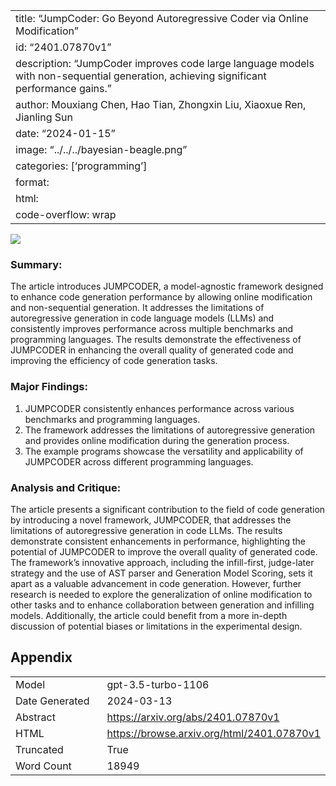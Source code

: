 
---
title: "JumpCoder: Go Beyond Autoregressive Coder via Online Modification"
id: "2401.07870v1"
description: "JumpCoder improves code large language models with non-sequential generation, achieving significant performance gains."
author: Mouxiang Chen, Hao Tian, Zhongxin Liu, Xiaoxue Ren, Jianling Sun
date: "2024-01-15"
image: "../../../bayesian-beagle.png"
categories: ['programming']
format:
  html:
    code-overflow: wrap
---

![](../../../bayesian-beagle.png)

### Summary:

The article introduces JUMPCODER, a model-agnostic framework designed to enhance code generation performance by allowing online modification and non-sequential generation. It addresses the limitations of autoregressive generation in code language models (LLMs) and consistently improves performance across multiple benchmarks and programming languages. The results demonstrate the effectiveness of JUMPCODER in enhancing the overall quality of generated code and improving the efficiency of code generation tasks.

### Major Findings:
1. JUMPCODER consistently enhances performance across various benchmarks and programming languages.
2. The framework addresses the limitations of autoregressive generation and provides online modification during the generation process.
3. The example programs showcase the versatility and applicability of JUMPCODER across different programming languages.

### Analysis and Critique:
The article presents a significant contribution to the field of code generation by introducing a novel framework, JUMPCODER, that addresses the limitations of autoregressive generation in code LLMs. The results demonstrate consistent enhancements in performance, highlighting the potential of JUMPCODER to improve the overall quality of generated code. The framework's innovative approach, including the infill-first, judge-later strategy and the use of AST parser and Generation Model Scoring, sets it apart as a valuable advancement in code generation. However, further research is needed to explore the generalization of online modification to other tasks and to enhance collaboration between generation and infilling models. Additionally, the article could benefit from a more in-depth discussion of potential biases or limitations in the experimental design.

## Appendix

|          |          |
|----------|----------|
| Model     | gpt-3.5-turbo-1106       |
| Date Generated     | 2024-03-13       |
| Abstract | [https://arxiv.org/abs/2401.07870v1](https://arxiv.org/abs/2401.07870v1)        |
| HTML     | [https://browse.arxiv.org/html/2401.07870v1](https://browse.arxiv.org/html/2401.07870v1)       |
| Truncated       | True       |
| Word Count       | 18949       |